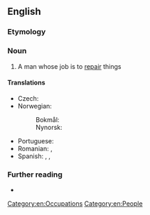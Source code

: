 ==English==

===Etymology===
{{suffix|en|repair|man}}

===Noun===
{{en-noun|repairmen}}

# A man whose job is to [[repair]] things

====Translations====
{{trans-top|man whose job is to repair things}}
* Czech: {{t|cs|opravář|m}}
* Norwegian:
*: Bokmål: {{t|nb|reparatør|m}}
*: Nynorsk: {{t|nn|reparatør|m}}
{{trans-mid}}
* Portuguese: {{t|pt|reparador|m}}
* Romanian: {{t+|ro|reparator|m}}, {{t|ro|reparatoare|f}}
* Spanish: {{t+|es|reparadores|m-p}}, {{t+|es|reparadora|f}}, {{t+|es|reparadoras|f-p}}
{{trans-bottom}}

===Further reading===
* {{R:OneLook}}

[[Category:en:Occupations]]
[[Category:en:People]]